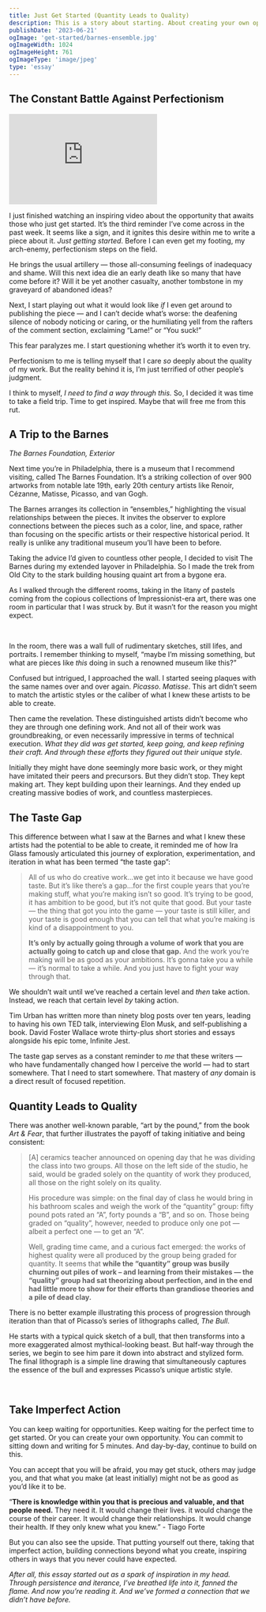 ```yaml
---
title: Just Get Started (Quantity Leads to Quality)
description: This is a story about starting. About creating your own opportunities. About pushing through fear and taking imperfect action. It's about a series of patterns that I came across,  all telling me, “Just get started. Keep going. Keep creating. Keep sharing. The rest will work itself out.“
publishDate: '2023-06-21'
ogImage: 'get-started/barnes-ensemble.jpg'
ogImageWidth: 1024
ogImageHeight: 761
ogImageType: 'image/jpeg'
type: 'essay'
---
```


## The Constant Battle Against Perfectionism

<MarginNote id="startedVid">

<iframe width="300" height="183" src="https://www.youtube.com/embed/GyhngX2JLmg?controls=0" title="Get Started, Video" frameBorder="0" allow="accelerometer; autoplay; clipboard-write; encrypted-media; gyroscope; picture-in-picture; web-share" allowfullscreen></iframe>

</MarginNote>

I just finished watching an inspiring video about the opportunity that awaits those who just get started. It’s the third reminder I’ve come across in the past week. It seems like a sign, and it ignites this desire within me to write a piece about it. *Just getting started*. Before I can even get my footing, my arch-enemy, perfectionism steps on the field.

He brings the usual artillery — those all-consuming feelings of inadequacy and shame. Will this next idea die an early death like so many that have come before it? Will it be yet another casualty, another tombstone in my graveyard of abandoned ideas?

Next, I start playing out what it would look like *if* I even get around to publishing the piece — and I can’t decide what’s worse: the deafening silence of nobody noticing or caring, or the humiliating yell from the rafters of the comment section, exclaiming “Lame!” or “You suck!”

This fear paralyzes me. I start questioning whether it’s worth it to even try.

Perfectionism to me is telling myself that I care *so* deeply about the quality of my work. But the reality behind it is, I’m just terrified of other people’s judgment.

I think to myself, *I need to find a way through this.* So, I decided it was time to take a field trip. Time to get inspired. Maybe that will free me from this rut.

## A Trip to the Barnes

<MarginFigure id='barnes-exterior' image='/images/get-started/barnes-exterior.jpg' height={1067} width={800}>

  _The Barnes Foundation, Exterior_

</MarginFigure>

Next time you’re in Philadelphia, there is a museum that I recommend visiting, called The Barnes Foundation. It’s a striking collection of over 900 artworks from notable late 19th, early 20th century artists like Renoir, Cézanne, Matisse, Picasso, and van Gogh.

The Barnes arranges its collection in “ensembles,” highlighting the visual relationships between the pieces. It invites the observer to explore connections between the pieces such as a color, line, and space, rather than focusing on the specific artists or their respective historical period. It really is unlike any traditional museum you’ll have been to before.

Taking the advice I’d given to countless other people, I decided to visit The Barnes during my extended layover in Philadelphia. So I made the trek from Old City to the stark building housing quaint art from a bygone era.

As I walked through the different rooms, taking in the litany of pastels coming from the copious collections of Impressionist-era art, there was one room in particular that I was struck by. But it wasn’t for the reason you might expect.

<br/>

<MainColumn image='/images/get-started/barnes-ensemble.jpg' height={761} width ={1024} caption="Room 10, West Wall"/>

In the room, there was a wall full of rudimentary sketches, still lifes, and portraits. I remember thinking to myself, “maybe I’m missing something, but what are pieces like *this* doing in such a renowned museum like this?”

Confused but intrigued, I approached the wall. I started seeing plaques with the same names over and over again. *Picasso*. *Matisse*. This art didn’t seem to match the artistic styles or the caliber of what I knew these artists to be able to create.

Then came the revelation. These distinguished artists didn’t become who they are through one defining work. And not all of their work was groundbreaking, or even necessarily impressive in terms of technical execution. *What they did was get started, keep going, and keep refining their craft. And through these efforts they figured out their unique style.*

Initially they might have done seemingly more basic work, or they might have imitated their peers and precursors. But they didn’t stop. They kept making art. They kept building upon their learnings. And they ended up creating massive bodies of work, and countless masterpieces.

## The Taste Gap

This difference between what I saw at the Barnes and what I knew these artists had the potential to be able to create, it reminded me of how Ira Glass famously articulated this journey of exploration, experimentation, and iteration in what has been termed “the taste gap”:

> All of us who do creative work...we get into it because we have good taste. But it’s like there’s a gap…for the first couple years that you’re making stuff, what you’re making isn’t so good. It’s trying to be good, it has ambition to be good, but it’s not quite that good. But your taste — the thing that got you into the game — your taste is still killer, and your taste is good enough that you can tell that what you’re making is kind of a disappointment to you.
>
> **It’s only by actually going through a volume of work that you are actually going to catch up and close that gap.** And the work you’re making will be as good as your ambitions. It’s gonna take you a while — it’s normal to take a while. And you just have to fight your way through that.

We shouldn’t wait until we’ve reached a certain level and *then* take action. Instead, we reach that certain level *by* taking action.

Tim Urban has written more than ninety blog posts over ten years, leading to having his own TED talk, interviewing Elon Musk, and self-publishing a book. David Foster Wallace wrote thirty-plus short stories and essays alongside his epic tome, Infinite Jest.

The taste gap serves as a constant reminder to *me* that these writers — who have fundamentally changed how I perceive the world — had to start somewhere. That I need to start somewhere. That mastery of *any* domain is a direct result of focused repetition.

## Quantity Leads to Quality

There was another well-known parable, “art by the pound,” from the book *Art & Fear*, that further illustrates the payoff of taking initiative and being consistent:

> [A] ceramics teacher announced on opening day that he was dividing the class into two groups. All those on the left side of the studio, he said, would be graded solely on the quantity of work they produced, all those on the right solely on its quality.
>
> His procedure was simple: on the final day of class he would bring in his bathroom scales and weigh the work of the “quantity” group: fifty pound pots rated an “A”, forty pounds a “B”, and so on. Those being graded on “quality”, however, needed to produce only one pot — albeit a perfect one — to get an “A”.
>
> Well, grading time came, and a curious fact emerged: the works of highest quality were all produced by the group being graded for quantity. It seems that **while the “quantity” group was busily churning out piles of work – and learning from their mistakes — the “quality” group had sat theorizing about perfection, and in the end had little more to show for their efforts than grandiose theories and a pile of dead clay.**

There is no better example illustrating this process of progression through iteration than that of Picasso’s series of lithographs called, *The Bull*.

He starts with a typical quick sketch of a bull, that then transforms into a more exaggerated almost mythical-looking beast. But half-way through the series, we begin to see him pare it down into abstract and stylized form. The final lithograph is a simple line drawing that simultaneously captures the essence of the bull and expresses Picasso’s unique artistic style.

<br />

<FullWidth image='/images/get-started/picasso-bull.jpg' height={556} width ={1000} />

## Take Imperfect Action

You can keep waiting for opportunities. Keep waiting for the perfect time to get started. Or you can create your own opportunity. You can commit to sitting down and writing for 5 minutes. And day-by-day, continue to build on this.

You can accept that you will be afraid, you may get stuck, others may judge you, and that what you make (at least initially) might not be as good as you’d like it to be.

<MarginNote id="tiago">

“**There is knowledge within you that is precious and valuable, and that people need.** They need it. It would change their lives. it would change the course of their career. It would change their relationships. It would change their health. If they only knew what you knew.” - Tiago Forte

</MarginNote>

But you can also see the upside. That putting yourself out there, taking that imperfect action, building connections beyond what you create, inspiring others in ways that you never could have expected.

*After all, this essay started out as a spark of inspiration in my head. Through persistence and iterance, I’ve breathed life into it, fanned the flame. And now you’re reading it. And we’ve formed a connection that we didn’t have before.*
